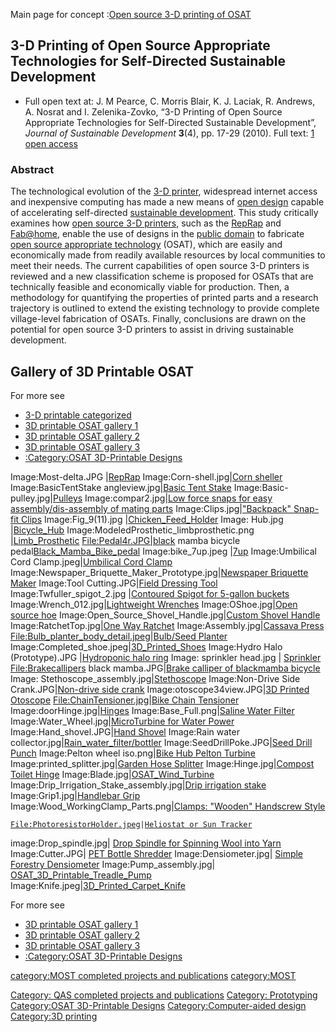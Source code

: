 {{MOST}}
{{MOST-RepRap}}
Main page for concept :[[Open source 3-D printing of OSAT]]

== 3-D Printing of Open Source Appropriate Technologies for Self-Directed Sustainable Development==

* Full open text at:  J. M Pearce, C. Morris Blair, K. J. Laciak, R. Andrews, A. Nosrat and I. Zelenika-Zovko, “3-D Printing of Open Source Appropriate Technologies for Self-Directed Sustainable Development”, ''Journal of Sustainable Development'' '''3'''(4), pp. 17-29 (2010). Full text: [http://www.ccsenet.org/journal/index.php/jsd/article/view/6984] [http://mtu.academia.edu/JoshuaPearce/Papers/1566597/3-D_Printing_of_Open_Source_Appropriate_Technologies_for_Self-Directed_Sustainable_Development open access]

=== Abstract===
The technological evolution of the [[3-D printer]], widespread internet access and inexpensive computing has made a new means of [[open design]] capable of accelerating self-directed [[sustainable development]]. This study critically examines how [[open source 3-D printer]]s, such as the [[RepRap]] and [[Fab@home]], enable the use of designs in the [[public domain]] to fabricate [[open source appropriate technology]] (OSAT), which are easily and economically made from readily available resources by local communities to meet their needs.  The current capabilities of open source 3-D printers is reviewed and a new classification scheme is proposed for OSATs that are technically feasible and economically viable for production. Then, a methodology for quantifying the properties of  printed parts and a research trajectory is outlined to extend the existing technology to provide complete village-level fabrication of OSATs.  Finally, conclusions are drawn on the potential for open source 3-D printers to assist in driving sustainable development.


==Gallery of 3D Printable OSAT==

For more see
* [[3-D printable categorized]]
* [[3D printable OSAT gallery 1]]
* [[3D printable OSAT gallery 2]]
* [[3D printable OSAT gallery 3]]
* [[:Category:OSAT 3D-Printable Designs]]
<gallery caption="777 OSAT 3-D Printable Designs">

Image:Most-delta.JPG |[[RepRap]]
Image:Corn-shell.jpg|[[Corn sheller]]
Image:BasicTentStake angleview.jpg|[[Basic Tent Stake]]
Image:Basic-pulley.jpg|[[Pulleys]]
Image:compar2.jpg|[[Low force snaps for easy assembly/dis-assembly of mating parts]]
Image:Clips.jpg|[["Backpack" Snap-fit Clips]]
Image:Fig_9(11).jpg |[[Chicken_Feed_Holder]]
Image: Hub.jpg |[[Bicycle_Hub]]
Image:ModeledProsthetic_limbprosthetic.png |[[Limb_Prosthetic]]
File:Pedal4r.JPG|black mamba bicycle pedal[[Black_Mamba_Bike_pedal]]
Image:bike_7up.jpeg |[[7up]]
Image:Umbilical Cord Clamp.jpeg|[[Umbilical Cord Clamp]]
Image:Newspaper_Briquette_Maker_Prototype.jpg|[[Newspaper Briquette Maker]]
Image:Tool Cutting.JPG|[[Field Dressing Tool]]
Image:Twfuller_spigot_2.jpg |[[Contoured Spigot for 5-gallon buckets]]
Image:Wrench_012.jpg|[[Lightweight Wrenches]]
Image:OShoe.jpg|[[Open source hoe]]
Image:Open_Source_Shovel_Handle.jpg|[[Custom Shovel Handle]]
Image:RatchetTop.jpg|[[One Way Ratchet]]
Image:Assembly.jpg|[[Cassava Press]]
File:Bulb_planter_body_detail.jpeg|[[Bulb/Seed Planter]]
Image:Completed_shoe.jpeg|[[3D_Printed_Shoes]]
Image:Hydro Halo (Prototype).JPG |[[Hydroponic halo ring]]
Image: sprinkler head.jpg | [[Sprinkler]]
File:Brakecallipers black mamba.JPG|[[Brake calliper of blackmamba bicycle]]
Image: Stethoscope_assembly.jpg|[[Stethoscope]]
Image:Non-Drive Side Crank.JPG|[[Non-drive side crank]]
Image:otoscope34view.JPG|[http://www.appropedia.org/Appropedia:3D_Printed_Otoscope 3D Printed Otoscope]
File:ChainTensioner.jpg|[[Bike Chain Tensioner]]
Image:doorHinge.jpg|[[Hinges]]
Image:Base_Full.png|[http://www.appropedia.org/Saline_Water_Filter Saline Water Filter]
Image:Water_Wheel.jpg|[http://www.appropedia.org/Micro-Turbines_for_Water_Power MicroTurbine for Water Power]
Image:Hand_shovel.JPG|[[Hand Shovel]]
Image:Rain water collector.jpg|[[Rain_water_filter/bottler]]
Image:SeedDrillPoke.JPG|[[Seed Drill Punch]]
Image:Pelton wheel iso.png|[[Bike Hub Pelton Turbine]]
Image:printed_splitter.jpg|[[Garden Hose Splitter]]
Image:Hinge.jpg|[[Compost Toilet Hinge]]
Image:Blade.jpg|[[OSAT_Wind_Turbine]]
Image:Drip_Irrigation_Stake_assembly.jpg|[[Drip irrigation stake]]
Image:Grip1.jpg|[http://www.appropedia.org/Handlebar_grips Handlebar Grip]
Image:Wood_WorkingClamp_Parts.png|[[Clamps: "Wooden" Handscrew Style]]
 File:PhotoresistorHolder.jpeg|[[Heliostat or Sun Tracker]]
image:Drop_spindle.jpg| [[Drop Spindle for Spinning Wool into Yarn]]
Image:Cutter.JPG| [[PET Bottle Shredder]]
Image:Densiometer.jpg| [[Simple Forestry Densiometer]]
Image:Pump_assembly.jpg| [[OSAT_3D_Printable_Treadle_Pump]]
Image:Knife.jpeg|[[3D_Printed_Carpet_Knife]]
</gallery>

For more see
* [[3D printable OSAT gallery 1]]
* [[3D printable OSAT gallery 2]]
* [[3D printable OSAT gallery 3]]
* [[:Category:OSAT 3D-Printable Designs]]

[[Category: QAS completed projects and publications]]
[[Category: Prototyping]]
[[Category:OSAT 3D-Printable Designs]]
[[category:MOST completed projects and publications]]
[[category:MOST]]
[[Category:Computer-aided design]]
[[Category:3D printing]]